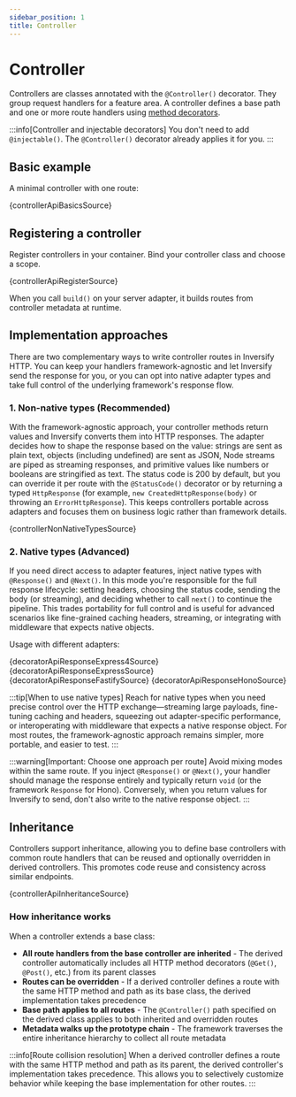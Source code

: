 ```yaml
---
sidebar_position: 1
title: Controller
---
```



# Controller

Controllers are classes annotated with the `@Controller()` decorator. They group request handlers for a feature area. A controller defines a base path and one or more route handlers using [method decorators](../../api/decorators/#http-methods).

:::info[Controller and injectable decorators]
You don't need to add `@injectable()`. The `@Controller()` decorator already applies it for you.
:::

## Basic example

A minimal controller with one route:

<CodeBlock language="ts">{controllerApiBasicsSource}</CodeBlock>

## Registering a controller

Register controllers in your container. Bind your controller class and choose a scope.

<CodeBlock language="ts">{controllerApiRegisterSource}</CodeBlock>

When you call `build()` on your server adapter, it builds routes from controller metadata at runtime.

## Implementation approaches

There are two complementary ways to write controller routes in Inversify HTTP. You can keep your handlers framework-agnostic and let Inversify send the response for you, or you can opt into native adapter types and take full control of the underlying framework's response flow.

### 1. Non-native types (Recommended)

With the framework-agnostic approach, your controller methods return values and Inversify converts them into HTTP responses. The adapter decides how to shape the response based on the value: strings are sent as plain text, objects (including undefined) are sent as JSON, Node streams are piped as streaming responses, and primitive values like numbers or booleans are stringified as text. The status code is 200 by default, but you can override it per route with the `@StatusCode()` decorator or by returning a typed `HttpResponse` (for example, `new CreatedHttpResponse(body)` or throwing an `ErrorHttpResponse`). This keeps controllers portable across adapters and focuses them on business logic rather than framework details.

<CodeBlock language="ts">{controllerNonNativeTypesSource}</CodeBlock>

### 2. Native types (Advanced)

If you need direct access to adapter features, inject native types with `@Response()` and `@Next()`. In this mode you're responsible for the full response lifecycle: setting headers, choosing the status code, sending the body (or streaming), and deciding whether to call `next()` to continue the pipeline. This trades portability for full control and is useful for advanced scenarios like fine-grained caching headers, streaming, or integrating with middleware that expects native objects.

Usage with different adapters:

<Tabs>
  <TabItem value="express4" label="Express 4">
    <CodeBlock language="ts">{decoratorApiResponseExpress4Source}</CodeBlock>
  </TabItem>
  <TabItem value="express5" label="Express 5">
    <CodeBlock language="ts">{decoratorApiResponseExpressSource}</CodeBlock>
  </TabItem>
  <TabItem value="fastify" label="Fastify">
    <CodeBlock language="ts">{decoratorApiResponseFastifySource}</CodeBlock>
  </TabItem>
  <TabItem value="hono" label="Hono">
    <CodeBlock language="ts">{decoratorApiResponseHonoSource}</CodeBlock>
  </TabItem>
</Tabs>

:::tip[When to use native types]
Reach for native types when you need precise control over the HTTP exchange—streaming large payloads, fine-tuning caching and headers, squeezing out adapter-specific performance, or interoperating with middleware that expects a native response object. For most routes, the framework-agnostic approach remains simpler, more portable, and easier to test.
:::

:::warning[Important: Choose one approach per route]
Avoid mixing modes within the same route. If you inject `@Response()` or `@Next()`, your handler should manage the response entirely and typically return `void` (or the framework `Response` for Hono). Conversely, when you return values for Inversify to send, don't also write to the native response object.
:::

## Inheritance

Controllers support inheritance, allowing you to define base controllers with common route handlers that can be reused and optionally overridden in derived controllers. This promotes code reuse and consistency across similar endpoints.

<CodeBlock language="ts">{controllerApiInheritanceSource}</CodeBlock>

### How inheritance works

When a controller extends a base class:

- **All route handlers from the base controller are inherited** - The derived controller automatically includes all HTTP method decorators (`@Get()`, `@Post()`, etc.) from its parent classes
- **Routes can be overridden** - If a derived controller defines a route with the same HTTP method and path as its base class, the derived implementation takes precedence
- **Base path applies to all routes** - The `@Controller()` path specified on the derived class applies to both inherited and overridden routes
- **Metadata walks up the prototype chain** - The framework traverses the entire inheritance hierarchy to collect all route metadata

:::info[Route collision resolution]
When a derived controller defines a route with the same HTTP method and path as its parent, the derived controller's implementation takes precedence. This allows you to selectively customize behavior while keeping the base implementation for other routes.
:::
